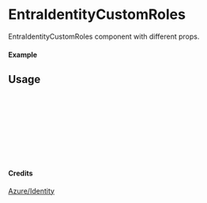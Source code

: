 
<Meta of={EntraIdentityCustomRoles} title="Azure/Identity/EntraIdentityCustomRoles" />

# EntraIdentityCustomRoles

EntraIdentityCustomRoles component with different props.

#### Example

<Canvas of={EntraIdentityCustomRoles.Primary} />

## Usage

```ts
import { EntraIdentityCustomRoles } from "yadl-ui";

const Example = () => {
  return (
      <EntraIdentityCustomRoles />
  );
};

export default Example;
```

#### Credits
[Azure/Identity](https://learn.microsoft.com/en-us/azure/architecture/icons/)
